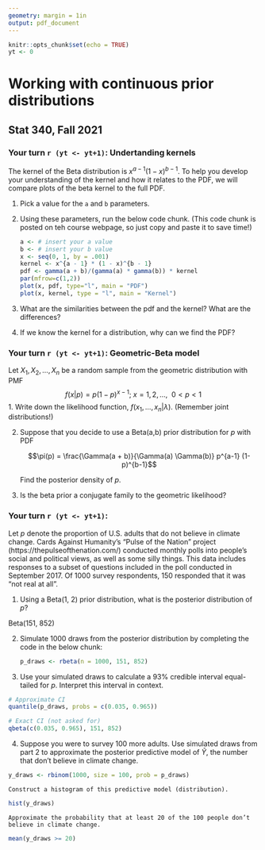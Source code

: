 ```yaml
---
geometry: margin = 1in
output: pdf_document
---
```


\pagenumbering{gobble}

```r
knitr::opts_chunk$set(echo = TRUE)
yt <- 0
```

# Working with continuous prior distributions
## Stat 340, Fall 2021

\bigskip

### Your turn `r (yt <- yt+1)`: Undertanding kernels

The kernel of the Beta distribution is $x^{a-1}(1 - x)^{b-1}$. To help you develop your understanding of the kernel and how it relates to the PDF, we will compare plots of the beta kernel to the full PDF.

1. Pick a value for the `a` and `b` parameters.

\vspace{1.25in}

2. Using these parameters, run the below code chunk. (This code chunk is posted on teh course webpage, so just copy and paste it to save time!)

    ```r
a <- # insert your a value
b <- # insert your b value
x <- seq(0, 1, by = .001) 
kernel <- x^{a - 1} * (1 - x)^{b - 1} 
pdf <- gamma(a + b)/(gamma(a) * gamma(b)) * kernel 
par(mfrow=c(1,2))
plot(x, pdf, type="l", main = "PDF")
plot(x, kernel, type = "l", main = "Kernel")
```

3. What are the similarities between the pdf and the kernel? What are the differences?

\vspace{1.25in}

4. If we know the kernel for a distribution, why can we find the PDF?

\vspace{1.25in}

\clearpage

### Your turn `r (yt <- yt+1)`: Geometric-Beta model

Let $X_{1},X_{2},\ldots,X_{n}$ be a random sample from the geometric distribution with PMF 
$$f(x| p) = p(1-p)^{x-1};\ x = 1, 2, \ldots, \ \ 0 < p < 1$$
1. Write down the likelihood function, $f(x_1, \ldots, x_n | \lambda)$. (Remember joint distributions!)

\vspace{1.25in}

2. Suppose that you decide to use a Beta(a,b) prior distribution for $p$ with PDF

    $$\pi(p) = \frac{\Gamma(a + b)}{\Gamma(a) \Gamma(b)} p^{a-1} (1-p)^{b-1}$$ 

    Find the posterior density of $p$.
    
    \vspace{3.75in}

3. Is the beta prior a conjugate family to the geometric likelihood?


\clearpage

### Your turn `r (yt <- yt+1)`: 

Let  $p$ denote the proportion of U.S. adults that do not believe in climate change. Cards Against Humanity's "Pulse of the Nation" project (https://thepulseofthenation.com/) conducted monthly polls into people's social and political views, as well as some silly things. This data includes responses to a subset of questions included in the poll conducted in September 2017. Of 1000 survey respondents, 150 responded that it was "not real at all".

1. Using a Beta(1, 2) prior distribution, what is the posterior distribution of $p$?

Beta(151, 852)

2. Simulate 1000 draws from the posterior distribution by completing the code in the below chunk:

    ```r
p_draws <- rbeta(n = 1000, 151, 852)
```

3. Use your simulated draws to calculate a 93% credible interval
 equal-tailed for $p$. Interpret this interval in context.
 
```r
# Approximate CI
quantile(p_draws, probs = c(0.035, 0.965))

# Exact CI (not asked for)
qbeta(c(0.035, 0.965), 151, 852)
```

 
4. Suppose you were to survey 100 more adults. Use simulated draws from part 2 to approximate the posterior predictive model of $\tilde{Y}$, the number that don’t believe in climate change. 

```r
y_draws <- rbinom(1000, size = 100, prob = p_draws)
```

    Construct a histogram of this predictive model (distribution).
    
```r
hist(y_draws)
```
    

    Approximate the probability that at least 20 of the 100 people don’t believe in climate change.
    
```r
mean(y_draws >= 20)
```
    
